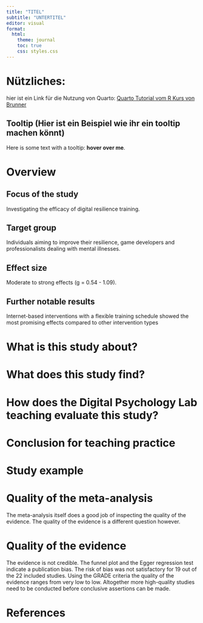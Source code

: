 ---
title: "TITEL"
subtitle: "UNTERTITEL"
editor: visual
format:
  html:
    theme: journal
    toc: true
    css: styles.css
---

# Nützliches:

hier ist ein Link für die Nutzung von Quarto: [Quarto Tutorial vom R Kurs von Brunner](https://r-23w-12.netlify.app/)

## Tooltip (Hier ist ein Beispiel wie ihr ein tooltip machen könnt)

Here is some text with a tooltip: <span class="hover-effect">[hover over me]{title="This is the tooltip text." style="font-weight: bold;"}.</span>


# Overview

## Focus of the study

Investigating the efficacy of digital resilience training.

## Target group

Individuals aiming to improve their resilience, game developers and professionalists dealing with mental illnesses.

## Effect size

Moderate to strong effects (g = 0.54 - 1.09).

## Further notable results

Internet-based interventions with a flexible training schedule showed the most promising effects compared to other intervention types


# What is this study about?

# What does this study find?

# How does the Digital Psychology Lab teaching evaluate this study?

# Conclusion for teaching practice

# Study example

# Quality of the meta-analysis

The meta-analysis itself does a good job of inspecting the quality of the evidence. The quality of the evidence is a different question however.

# Quality of the evidence

The evidence is not credible. The funnel plot and the Egger regression test indicate a publication bias. The risk of bias was not satisfactory for 19 out of the 22 included studies. Using the GRADE criteria the quality of the evidence ranges from very low to low. Altogether more high-quality studies need to be conducted before conclusive assertions can be made. 

# References
